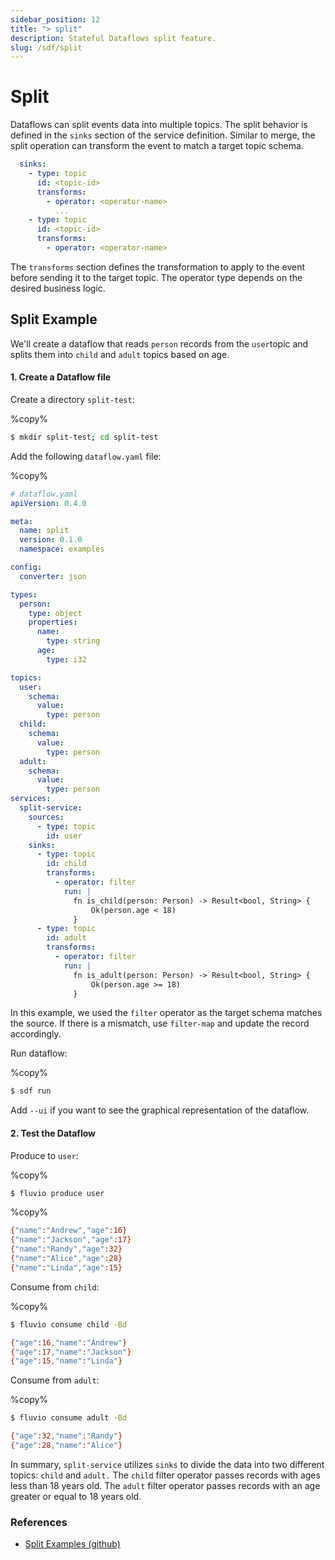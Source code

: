 ```yaml
---
sidebar_position: 12
title: "> split"
description: Stateful Dataflows split feature.
slug: /sdf/split
---
```


# Split

Dataflows can split events data into multiple topics. The split behavior is defined in the `sinks` section of the service definition. Similar to merge, the split operation can transform the event to match a target topic schema.

```yaml
  sinks:
    - type: topic
      id: <topic-id>
      transforms:
        - operator: <operator-name>
          ...
    - type: topic
      id: <topic-id>
      transforms:
        - operator: <operator-name>
```

The `transforms` section defines the transformation to apply to the event before sending it to the target topic. The operator type depends on the desired business logic.


## Split Example

We'll create a dataflow that reads `person` records from the `user`topic and splits them into `child` and `adult` topics based on age.

#### 1. Create a Dataflow file

Create a directory `split-test`:

%copy%
```bash
$ mkdir split-test; cd split-test
```

Add the following `dataflow.yaml` file:

%copy%
```yaml
# dataflow.yaml
apiVersion: 0.4.0

meta:
  name: split
  version: 0.1.0
  namespace: examples

config:
  converter: json

types:
  person:
    type: object
    properties:
      name:
        type: string
      age:
        type: i32

topics:
  user:
    schema:
      value:
        type: person
  child:
    schema:
      value:
        type: person
  adult:
    schema:
      value:
        type: person
services:
  split-service:
    sources:
      - type: topic
        id: user
    sinks:
      - type: topic
        id: child
        transforms:
          - operator: filter
            run: |
              fn is_child(person: Person) -> Result<bool, String> {
                  Ok(person.age < 18)
              }
      - type: topic
        id: adult
        transforms:
          - operator: filter
            run: |
              fn is_adult(person: Person) -> Result<bool, String> {
                  Ok(person.age >= 18)
              }
```

In this example, we used the `filter` operator as the target schema matches the source. If there is a mismatch, use `filter-map` and update the record accordingly.

Run dataflow:

%copy%
```bash
$ sdf run
```

Add `--ui` if you want to see the graphical representation of the dataflow.


#### 2. Test the Dataflow

Produce to `user`:

%copy%
```bash
$ fluvio produce user
```

%copy%
```bash
{"name":"Andrew","age":16}
{"name":"Jackson","age":17}
{"name":"Randy","age":32}
{"name":"Alice","age":28}
{"name":"Linda","age":15}
```

Consume from `child`:

%copy%
```bash
$ fluvio consume child -Bd
```

```bash
{"age":16,"name":"Andrew"}
{"age":17,"name":"Jackson"}
{"age":15,"name":"Linda"}
```

Consume from `adult`:

%copy%
```bash
$ fluvio consume adult -Bd
```

```bash
{"age":32,"name":"Randy"}
{"age":28,"name":"Alice"}
```

In summary, `split-service` utilizes `sinks` to divide the data into two different topics: `child` and `adult.` The `child` filter operator passes records with ages less than 18 years old. The `adult` filter operator passes records with an age greater or equal to 18 years old.

### References

* <a href="https://github.com/infinyon/stateful-dataflows-examples/tree/main/primitives/split" target="_blank" rel="nofollow" >Split Examples (github)</a>

